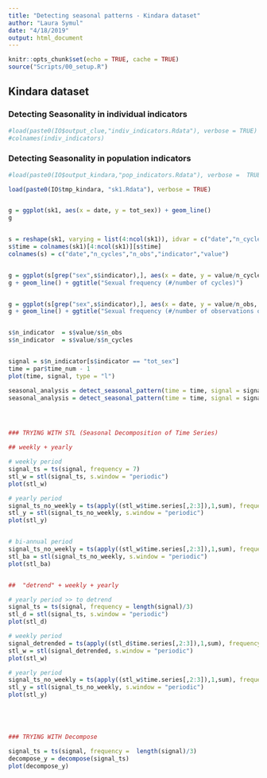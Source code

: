 ```yaml
---
title: "Detecting seasonal patterns - Kindara dataset"
author: "Laura Symul"
date: "4/18/2019"
output: html_document
---
```


```r
knitr::opts_chunk$set(echo = TRUE, cache = TRUE)
source("Scripts/00_setup.R")
```


## Kindara dataset



### Detecting Seasonality in individual indicators


```r
#load(paste0(IO$output_clue,"indiv_indicators.Rdata"), verbose = TRUE)
#colnames(indiv_indicators)
```







### Detecting Seasonality in population indicators



```r
#load(paste0(IO$output_kindara,"pop_indicators.Rdata"), verbose =  TRUE)
```



```r

load(paste0(IO$tmp_kindara, "sk1.Rdata"), verbose = TRUE)


g = ggplot(sk1, aes(x = date, y = tot_sex)) + geom_line()
g


s = reshape(sk1, varying = list(4:ncol(sk1)), idvar = c("date","n_cycles","n_obs"), direction = "long")
s$time = colnames(sk1)[4:ncol(sk1)][s$time]
colnames(s) = c("date","n_cycles","n_obs","indicator","value")


g = ggplot(s[grep("sex",s$indicator),], aes(x = date, y = value/n_cycles, col = indicator))
g + geom_line() + ggtitle("Sexual frequency (#/number of cycles)")


g = ggplot(s[grep("sex",s$indicator),], aes(x = date, y = value/n_obs, col = indicator))
g + geom_line() + ggtitle("Sexual frequency (#/number of observations on that day)")


s$n_indicator  = s$value/s$n_obs
s$n_indicator  = s$value/s$n_cycles


signal = s$n_indicator[s$indicator == "tot_sex"]
time = par$time_num - 1
plot(time, signal, type = "l")

seasonal_analysis = detect_seasonal_pattern(time = time, signal = signal, title = "tot_sex Kindara", remove_weekly_patterns = FALSE)
seasonal_analysis = detect_seasonal_pattern(time = time, signal = signal, title = "tot_sex Kindara", remove_weekly_patterns = TRUE)




### TRYING WITH STL (Seasonal Decomposition of Time Series)

## weekly + yearly

# weekly period
signal_ts = ts(signal, frequency = 7) 
stl_w = stl(signal_ts, s.window = "periodic")
plot(stl_w)

# yearly period
signal_ts_no_weekly = ts(apply((stl_w$time.series[,2:3]),1,sum), frequency = length(signal)/3) 
stl_y = stl(signal_ts_no_weekly, s.window = "periodic")
plot(stl_y)


# bi-annual period
signal_ts_no_weekly = ts(apply((stl_w$time.series[,2:3]),1,sum), frequency = length(signal)/6) 
stl_ba = stl(signal_ts_no_weekly, s.window = "periodic")
plot(stl_ba)


##  "detrend" + weekly + yearly

# yearly period >> to detrend
signal_ts = ts(signal, frequency = length(signal)/3) 
stl_d = stl(signal_ts, s.window = "periodic")
plot(stl_d)

# weekly period
signal_detrended = ts(apply((stl_d$time.series[,2:3]),1,sum), frequency = 7) 
stl_w = stl(signal_detrended, s.window = "periodic")
plot(stl_w)

# yearly period
signal_ts_no_weekly = ts(apply((stl_w$time.series[,2:3]),1,sum), frequency = length(signal)/3) 
stl_y = stl(signal_ts_no_weekly, s.window = "periodic")
plot(stl_y)





### TRYING WITH Decompose

signal_ts = ts(signal, frequency =  length(signal)/3)
decompose_y = decompose(signal_ts)
plot(decompose_y)


```








